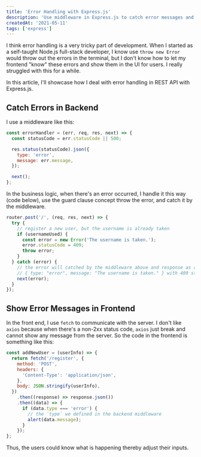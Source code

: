 ```yaml
---
title: 'Error Handling with Express.js'
description: 'Use middleware in Express.js to catch error messages and send them to frontend.'
createdAt: '2021-05-11'
tags: ['express']
---
```


I think error handling is a very tricky part of development. When I started as a self-taught Node.js full-stack developer, I know use `throw new Error` would throw out the errors in the terminal, but I don't know how to let my frontend "know" these errors and show them in the UI for users. I really struggled with this for a while.

In this article, I'll showcase how I deal with error handling in REST API with Express.js.

## Catch Errors in Backend

I use a middleware like this:

```js
const errorHandler = (err, req, res, next) => {
  const statusCode = err.statusCode || 500;

  res.status(statusCode).json({
    type: 'error',
    message: err.message,
  });

  next();
};
```

In the business logic, when there's an error occurred, I handle it this way (code below), use the guard clause concept throw the error, and catch it by the middleware.

```js
router.post('/', (req, res, next) => {
  try {
    // register a new user, but the username is already taken
    if (usernameUsed) {
      const error = new Error('The username is taken.');
      error.statusCode = 409;
      throw error;
    }
  } catch (error) {
    // the error will catched by the middleware above and response as an object:
    // { type: "error", message: "The username is taken." } with 409 status code.
    next(error);
  }
});
```

## Show Error Messages in Frontend

In the front end, I use `fetch` to communicate with the server. I don't like `axios` because when there's a non-2xx status code, `axios` just break and cannot show any message from the server. So the code in the frontend is something like this:

```js
const addNewUser = (userInfo) => {
  return fetch('/register', {
    method: 'POST',
    headers: {
      'Content-Type': 'application/json',
    },
    body: JSON.stringify(userInfo),
  })
    .then((response) => response.json())
    .then((data) => {
      if (data.type === 'error') {
        // the `type` we defined in the backend middleware
        alert(data.message);
      }
    });
};
```

Thus, the users could know what is happening thereby adjust their inputs.
